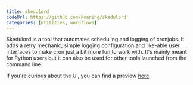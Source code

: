```yaml
---
title: skedulord
codeUrl: https://github.com/koaning/skedulord
categories: [utilities, wordflows]
---
```


Skedulord is a tool that automates scheduling and logging of cronjobs. It adds a retry mechanic,
simple logging configuration and like-able user interfaces to make cron just a bit more fun to work with.
It's mainly meant for Python users but it can also be used for other tools launched from the command line.

If you're curious about the UI, you can find a preview [here](https://koaning.github.io/skedulord-demo/). 
